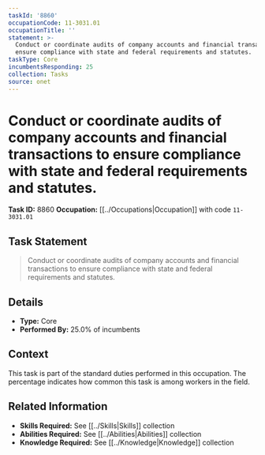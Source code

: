 ```yaml
---
taskId: '8860'
occupationCode: 11-3031.01
occupationTitle: ''
statement: >-
  Conduct or coordinate audits of company accounts and financial transactions to
  ensure compliance with state and federal requirements and statutes.
taskType: Core
incumbentsResponding: 25
collection: Tasks
source: onet
---
```

# Conduct or coordinate audits of company accounts and financial transactions to ensure compliance with state and federal requirements and statutes.

**Task ID:** 8860
**Occupation:** [[../Occupations|Occupation]] with code `11-3031.01`

## Task Statement

> Conduct or coordinate audits of company accounts and financial transactions to ensure compliance with state and federal requirements and statutes.

## Details

- **Type:** Core
- **Performed By:** 25.0% of incumbents

## Context

This task is part of the standard duties performed in this occupation. The percentage indicates how common this task is among workers in the field.

## Related Information

- **Skills Required:** See [[../Skills|Skills]] collection
- **Abilities Required:** See [[../Abilities|Abilities]] collection
- **Knowledge Required:** See [[../Knowledge|Knowledge]] collection

